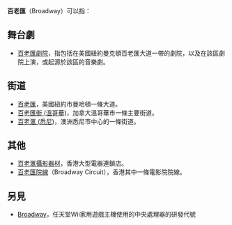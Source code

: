 '''百老匯'''（Broadway）可以指：

== 舞台劇 ==
* [[百老匯劇院|百老匯劇院]]，指包括在美國紐約曼克頓百老匯大道一帶的劇院，以及在該區劇院上演，或起源於該區的音樂劇。

== 街道 ==
* [[百老匯|百老匯]]，美國紐約市曼哈頓一條大道。
* [[百老匯街_(溫哥華)|百老匯街 (溫哥華)]]，加拿大溫哥華市一條主要街道。
* [[百老滙_(悉尼)|百老滙 (悉尼)]]，澳洲悉尼市中心的一條街道。

== 其他 ==
* [[百老滙攝影器材|百老滙攝影器材]]，香港大型電器連鎖店。
* [[百老匯院線|百老匯院線]]（Broadway Circuit），香港其中一條電影院院線。

==另見==
* [[Broadway_(微处理器)|Broadway]]，任天堂Wii家用遊戲主機使用的中央處理器的研發代號

{{disambig|B|Cat=三字译名消歧义}}
